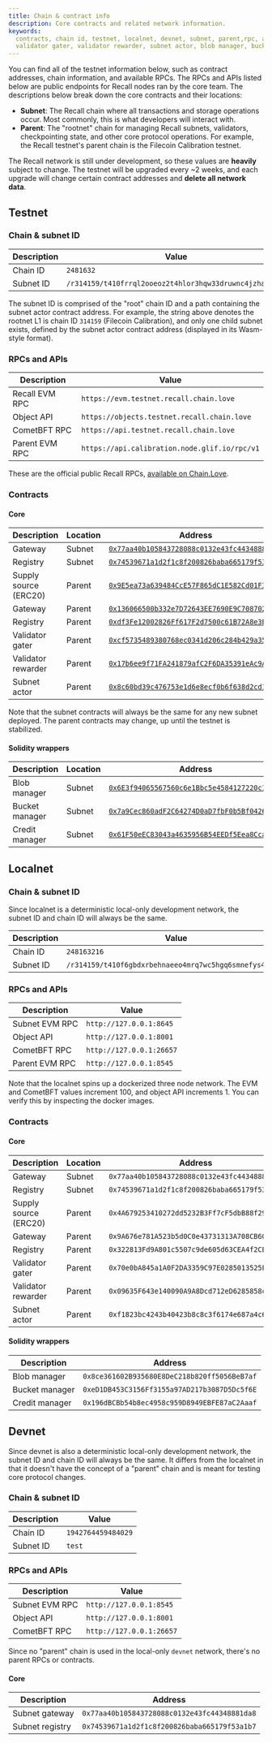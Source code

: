 ```yaml
---
title: Chain & contract info
description: Core contracts and related network information.
keywords:
  contracts, chain id, testnet, localnet, devnet, subnet, parent,rpc, api, gateway, registry,
  validator gater, validator rewarder, subnet actor, blob manager, bucket manager, credit manager
---
```


You can find all of the testnet information below, such as contract addresses, chain information,
and available RPCs. The RPCs and APIs listed below are public endpoints for Recall nodes ran by the
core team. The descriptions below break down the core contracts and their locations:

- **Subnet**: The Recall chain where all transactions and storage operations occur. Most commonly,
  this is what developers will interact with.
- **Parent**: The "rootnet" chain for managing Recall subnets, validators, checkpointing state, and
  other core protocol operations. For example, the Recall testnet's parent chain is the Filecoin
  Calibration testnet.

<Callout type="warn">

The Recall network is still under development, so these values are **heavily** subject to change.
The testnet will be upgraded every ~2 weeks, and each upgrade will change certain contract addresses
and **delete all network data**.

</Callout>

## Testnet

### Chain & subnet ID

| Description | Value                                                   |
| ----------- | ------------------------------------------------------- |
| Chain ID    | `2481632`                                               |
| Subnet ID   | `/r314159/t410frrql2ooeoz2t4hlor3hqw33druwnc4jzhajdbeq` |

The subnet ID is comprised of the "root" chain ID and a path containing the subnet actor contract
address. For example, the string above denotes the rootnet L1 is chain ID `314159` (Filecoin
Calibration), and only one child subnet exists, defined by the subnet actor contract address
(displayed in its Wasm-style format).

### RPCs and APIs

| Description    | Value                                         |
| -------------- | --------------------------------------------- |
| Recall EVM RPC | `https://evm.testnet.recall.chain.love`       |
| Object API     | `https://objects.testnet.recall.chain.love`   |
| CometBFT RPC   | `https://api.testnet.recall.chain.love`       |
| Parent EVM RPC | `https://api.calibration.node.glif.io/rpc/v1` |

<Callout type="info">

These are the official public Recall RPCs, [available on Chain.Love](https://recall.chain.love/).

</Callout>

### Contracts

#### Core

| Description           | Location | Address                                                                                                                                    |
| --------------------- | -------- | ------------------------------------------------------------------------------------------------------------------------------------------ |
| Gateway               | Subnet   | [`0x77aa40b105843728088c0132e43fc44348881da8`](https://explorer.testnet.recall.network/address/0x77aa40b105843728088c0132e43fc44348881da8) |
| Registry              | Subnet   | [`0x74539671a1d2f1c8f200826baba665179f53a1b7`](https://explorer.testnet.recall.network/address/0x74539671a1d2f1c8f200826baba665179f53a1b7) |
| Supply source (ERC20) | Parent   | [`0x9E5ea73a639484CcE57F865dC1E582Cd01F3251F`](https://calibration.filfox.info/en/address/0x9E5ea73a639484CcE57F865dC1E582Cd01F3251F)      |
| Gateway               | Parent   | [`0x136066500b332e7D72643EE7690E9C708702c7e6`](https://calibration.filfox.info/en/address/0x136066500b332e7D72643EE7690E9C708702c7e6)      |
| Registry              | Parent   | [`0xdf3Fe12002826Ff617F2d7500c61B72A8e3E9436`](https://calibration.filfox.info/en/address/0xdf3Fe12002826Ff617F2d7500c61B72A8e3E9436)      |
| Validator gater       | Parent   | [`0xcf5735489380768ec0341d206c284b429a35abaa`](https://calibration.filfox.info/en/address/0xcf5735489380768ec0341d206c284b429a35abaa)      |
| Validator rewarder    | Parent   | [`0x17b6ee9f71FA241879afC2F6DA35391eAc9A3C94`](https://calibration.filfox.info/en/address/0x17b6ee9f71FA241879afC2F6DA35391eAc9A3C94)      |
| Subnet actor          | Parent   | [`0x8c60bd39c476753e1d6e8ecf0b6f638d2cd17139`](https://calibration.filfox.info/en/address/0x8c60bd39c476753e1d6e8ecf0b6f638d2cd17139)      |

Note that the subnet contracts will always be the same for any new subnet deployed. The parent
contracts may change, up until the testnet is stabilized.

#### Solidity wrappers

| Description    | Location | Address                                                                                                                                    |
| -------------- | -------- | ------------------------------------------------------------------------------------------------------------------------------------------ |
| Blob manager   | Subnet   | [`0x6E3f94065567560c6e1Bbc5e4584127220c15e14`](https://explorer.testnet.recall.network/address/0x6E3f94065567560c6e1Bbc5e4584127220c15e14) |
| Bucket manager | Subnet   | [`0x7a9Cec860adF2C64274D0aD7fbF0b5Bf0426a200`](https://explorer.testnet.recall.network/address/0x7a9Cec860adF2C64274D0aD7fbF0b5Bf0426a200) |
| Credit manager | Subnet   | [`0x61F50eEC83043a4635956B54EEDf5Eea8CcaBc76`](https://explorer.testnet.recall.network/address/0x61F50eEC83043a4635956B54EEDf5Eea8CcaBc76) |

## Localnet

### Chain & subnet ID

Since localnet is a deterministic local-only development network, the subnet ID and chain ID will
always be the same.

| Description | Value                                                   |
| ----------- | ------------------------------------------------------- |
| Chain ID    | `248163216`                                             |
| Subnet ID   | `/r314159/t410f6gbdxrbehnaeeo4mrq7wc5hgq6smnefys4qanwi` |

### RPCs and APIs

| Description    | Value                    |
| -------------- | ------------------------ |
| Subnet EVM RPC | `http://127.0.0.1:8645`  |
| Object API     | `http://127.0.0.1:8001`  |
| CometBFT RPC   | `http://127.0.0.1:26657` |
| Parent EVM RPC | `http://127.0.0.1:8545`  |

Note that the localnet spins up a dockerized three node network. The EVM and CometBFT values
increment 100, and object API increments 1. You can verify this by inspecting the docker images.

### Contracts

#### Core

| Description           | Location | Address                                      |
| --------------------- | -------- | -------------------------------------------- |
| Gateway               | Subnet   | `0x77aa40b105843728088c0132e43fc44348881da8` |
| Registry              | Subnet   | `0x74539671a1d2f1c8f200826baba665179f53a1b7` |
| Supply source (ERC20) | Parent   | `0x4A679253410272dd5232B3Ff7cF5dbB88f295319` |
| Gateway               | Parent   | `0x9A676e781A523b5d0C0e43731313A708CB607508` |
| Registry              | Parent   | `0x322813Fd9A801c5507c9de605d63CEA4f2CE6c44` |
| Validator gater       | Parent   | `0x70e0bA845a1A0F2DA3359C97E0285013525FFC49` |
| Validator rewarder    | Parent   | `0x09635F643e140090A9A8Dcd712eD6285858ceBef` |
| Subnet actor          | Parent   | `0xf1823bc4243b40423b8c8c3f6174e687a4c690b8` |

#### Solidity wrappers

| Description    | Address                                      |
| -------------- | -------------------------------------------- |
| Blob manager   | `0x8ce361602B935680E8DeC218b820ff5056BeB7af` |
| Bucket manager | `0xeD1DB453C3156Ff3155a97AD217b3087D5Dc5f6E` |
| Credit manager | `0x196dBCBb54b8ec4958c959D8949EBFE87aC2Aaaf` |

## Devnet

Since devnet is also a deterministic local-only development network, the subnet ID and chain ID will
always be the same. It differs from the localnet in that it doesn't have the concept of a "parent"
chain and is meant for testing core protocol changes.

### Chain & subnet ID

| Description | Value              |
| ----------- | ------------------ |
| Chain ID    | `1942764459484029` |
| Subnet ID   | `test`             |

### RPCs and APIs

| Description    | Value                    |
| -------------- | ------------------------ |
| Subnet EVM RPC | `http://127.0.0.1:8545`  |
| Object API     | `http://127.0.0.1:8001`  |
| CometBFT RPC   | `http://127.0.0.1:26657` |

<Callout type="info">

Since no "parent" chain is used in the local-only `devnet` network, there's no parent RPCs or
contracts.

</Callout>

#### Core

| Description     | Address                                      |
| --------------- | -------------------------------------------- |
| Subnet gateway  | `0x77aa40b105843728088c0132e43fc44348881da8` |
| Subnet registry | `0x74539671a1d2f1c8f200826baba665179f53a1b7` |
